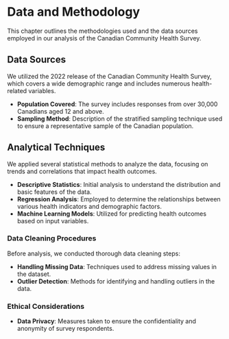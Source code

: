 # Data and Methodology

This chapter outlines the methodologies used and the data sources employed in our analysis of the Canadian Community Health Survey.

## Data Sources

We utilized the 2022 release of the Canadian Community Health Survey, which covers a wide demographic range and includes numerous health-related variables.

- **Population Covered**: The survey includes responses from over 30,000 Canadians aged 12 and above.
- **Sampling Method**: Description of the stratified sampling technique used to ensure a representative sample of the Canadian population.

## Analytical Techniques

We applied several statistical methods to analyze the data, focusing on trends and correlations that impact health outcomes.

- **Descriptive Statistics**: Initial analysis to understand the distribution and basic features of the data.
- **Regression Analysis**: Employed to determine the relationships between various health indicators and demographic factors.
- **Machine Learning Models**: Utilized for predicting health outcomes based on input variables.

### Data Cleaning Procedures {-}

Before analysis, we conducted thorough data cleaning steps:

- **Handling Missing Data**: Techniques used to address missing values in the dataset.
- **Outlier Detection**: Methods for identifying and handling outliers in the data.

### Ethical Considerations {.unnumbered}

- **Data Privacy**: Measures taken to ensure the confidentiality and anonymity of survey respondents.
